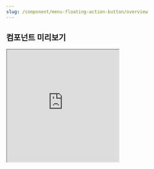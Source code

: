 ```yaml
---
slug: /component/menu-floating-action-button/overview
---
```


## 컴포넌트 미리보기

<Iframe
  src="https://sprout-storybook.vercel.app/iframe.html?args=&id=components-fab-menufab--basic&viewMode=story"
  height="300px"
/>

![coming soon](../../comingSoonWide.png)

